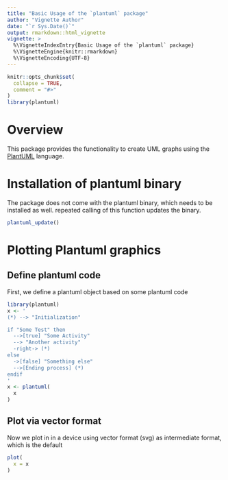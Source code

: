 ```yaml
---
title: "Basic Usage of the `plantuml` package"
author: "Vignette Author"
date: "`r Sys.Date()`"
output: rmarkdown::html_vignette
vignette: >
  %\VignetteIndexEntry{Basic Usage of the `plantuml` package}
  %\VignetteEngine{knitr::rmarkdown}
  %\VignetteEncoding{UTF-8}
---
```


```r
knitr::opts_chunk$set(
  collapse = TRUE,
  comment = "#>"
)
library(plantuml)
```

# Overview
This package provides the functionality to create UML graphs using the [PlantUML](https://plantuml.com/) language.

# Installation of plantuml binary
The package does not come with the plantuml binary, which needs to be installed as well. repeated calling of this function updates the binary.
```r
plantuml_update()
```

# Plotting Plantuml graphics
## Define plantuml code
First, we define a plantuml object based on some plantuml code
```r
library(plantuml)
x <- '
(*) --> "Initialization"

if "Some Test" then
  -->[true] "Some Activity"
  --> "Another activity"
  -right-> (*)
else
  ->[false] "Something else"
  -->[Ending process] (*)
endif
'
x <- plantuml(
  x
)
```

## Plot via vector format
Now we plot in in a device using vector format (svg) as intermediate format, which is the default

```r
plot(
  x = x
)
```
